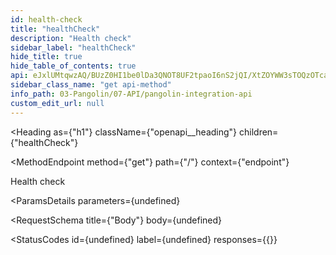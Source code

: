 ```yaml
---
id: health-check
title: "healthCheck"
description: "Health check"
sidebar_label: "healthCheck"
hide_title: true
hide_table_of_contents: true
api: eJxlUMtqwzAQ/BUzZ0HI1be0lDa3QNOT8UF2tpaoI6nS2jQI/XtZOYWW3sTOQzOTcaE0RhvYeocWL6RnNs1oaPyAgg8UtUDHC1qYCj7eMdZTQtv1CpFS8C5RQpuLwpXYeOFPxFAImg1a7KCQKK4URZWxxFmu6x6lF2RcouXb62joWo3wQDpSbA6LyDP4FkgyMAdxqjy0GCoLpShY9+6FKV9sbda95LQ8C/Ok3eRn65qjY5q2Ws3hdERRCD7xVTtRO119t67NT9k/K2WM3jE5/j/YPSXTF+/CrK0T91o134fogF7B+MTyznnQid7iXIqcPxeKt23UVUerB0ne9b9HfX46o5RveQ+TfQ==
sidebar_class_name: "get api-method"
info_path: 03-Pangolin/07-API/pangolin-integration-api
custom_edit_url: null
---
```



<Heading
  as={"h1"}
  className={"openapi__heading"}
  children={"healthCheck"}
>
</Heading>

<MethodEndpoint
  method={"get"}
  path={"/"}
  context={"endpoint"}
>
  
</MethodEndpoint>



Health check

<ParamsDetails
  parameters={undefined}
>
  
</ParamsDetails>

<RequestSchema
  title={"Body"}
  body={undefined}
>
  
</RequestSchema>

<StatusCodes
  id={undefined}
  label={undefined}
  responses={{}}
>
  
</StatusCodes>


      